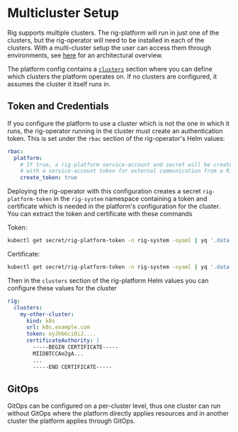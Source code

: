 # Multicluster Setup

Rig supports multiple clusters. The rig-platform will run in just one of the clusters, but the rig-operator will need to be installed in each of the clusters.
With a multi-cluster setup the user can access them through environments, see [here](/operator-manual/environments#multi-cluster-setup-using-environments) for an architectural overview.

The platform config contains a [`clusters`](/api/config/v1alpha1#cluster) section where you can define which clusters the platform operates on. If no clusters are configured, it assumes the cluster it itself runs in.

## Token and Credentials

If you configure the platform to use a cluster which is not the one in which it runs, the rig-operator running in the cluster must create an authentication token. This is set under the `rbac` section of the rig-operator's Helm values:
```yaml
rbac:
  platform:
    # If true, a rig-platform service-account and secret will be created,
    # with a service-account token for external communication from a Rig Platform.
    create_token: true
```
Deploying the rig-operator with this configuration creates a secret `rig-platform-token` in the `rig-system` namespace containing a token and certificate which is needed in the platform's configuration for the cluster. You can extract the token and certificate with these commands

Token:
```bash 
kubectl get secret/rig-platform-token -n rig-system -oyaml | yq '.data.token' | base64 -d
```

Certificate:
```bash 
kubectl get secret/rig-platform-token -n rig-system -oyaml | yq '.data."ca.crt"' | base64 -d
```

Then in the `clusters` section of the rig-platform Helm values you can configure these values for the cluster

```yaml
rig:
  clusters:
    my-other-cluster:
      kind: k8s
      url: k8s.example.com
      token: eyJhbGciOiJ....
      certificateAuthority: |
        -----BEGIN CERTIFICATE-----
        MIIDBTCCAe2gA...
        ...
        -----END CERTIFICATE-----
```

## GitOps

GitOps can be configured on a per-cluster level, thus one cluster can run without GitOps where the platform directly applies resources and in another cluster the platform applies through GitOps. 

